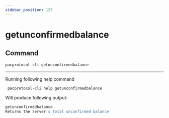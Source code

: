 ```yaml
---
sidebar_position: 127
---
```


# getunconfirmedbalance
## Command

```bash
pacprotocol-cli getunconfirmedbalance
```





___

Running following help command
```bash
 pacprotocol-cli help getunconfirmedbalance
```
Will produce following output:


```bash
getunconfirmedbalance
Returns the server's total unconfirmed balance

```

